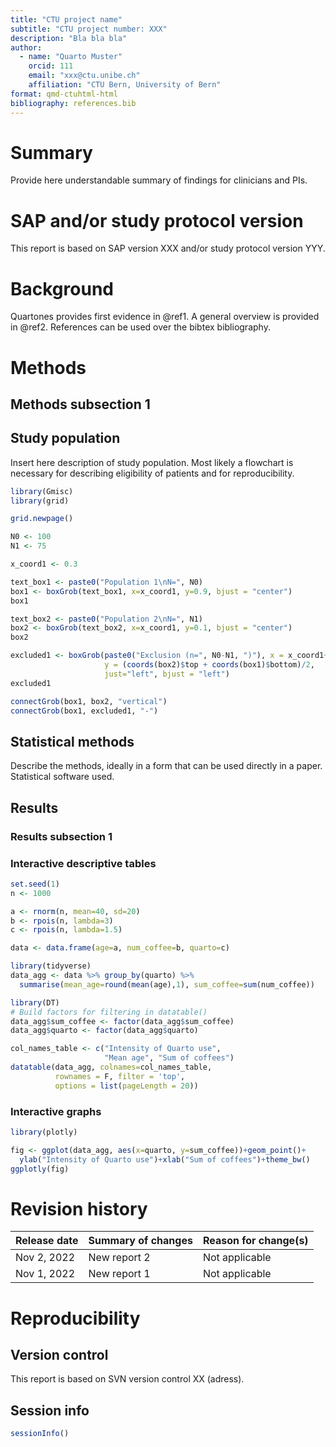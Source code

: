 ```yaml
---
title: "CTU project name"
subtitle: "CTU project number: XXX"
description: "Bla bla bla"
author:
  - name: "Quarto Muster"
    orcid: 111
    email: "xxx@ctu.unibe.ch"
    affiliation: "CTU Bern, University of Bern"
format: qmd-ctuhtml-html
bibliography: references.bib
---
```


# Summary

Provide here understandable summary of findings for clinicians and PIs.

# SAP and/or study protocol version

This report is based on SAP version XXX and/or study protocol version YYY.

# Background

Quartones provides first evidence in @ref1. A general overview is provided in @ref2. References can be used over the bibtex bibliography.

# Methods

## Methods subsection 1

## Study population

Insert here description of study population. Most likely a flowchart is necessary for describing eligibility of patients and for reproducibility.

```r
library(Gmisc)
library(grid)

grid.newpage()

N0 <- 100
N1 <- 75

x_coord1 <- 0.3

text_box1 <- paste0("Population 1\nN=", N0)
box1 <- boxGrob(text_box1, x=x_coord1, y=0.9, bjust = "center")
box1

text_box2 <- paste0("Population 2\nN=", N1)
box2 <- boxGrob(text_box2, x=x_coord1, y=0.1, bjust = "center")
box2

excluded1 <- boxGrob(paste0("Exclusion (n=", N0-N1, ")"), x = x_coord1+0.27, 
                     y = (coords(box2)$top + coords(box1)$bottom)/2, 
                     just="left", bjust = "left")
excluded1

connectGrob(box1, box2, "vertical")
connectGrob(box1, excluded1, "-")
```

## Statistical methods

Describe the methods, ideally in a form that can be used directly in a paper. Statistical software used.

## Results

### Results subsection 1

### Interactive descriptive tables

```r
set.seed(1)
n <- 1000

a <- rnorm(n, mean=40, sd=20)
b <- rpois(n, lambda=3)
c <- rpois(n, lambda=1.5)

data <- data.frame(age=a, num_coffee=b, quarto=c)

library(tidyverse)
data_agg <- data %>% group_by(quarto) %>% 
  summarise(mean_age=round(mean(age),1), sum_coffee=sum(num_coffee))

library(DT)
# Build factors for filtering in datatable()
data_agg$sum_coffee <- factor(data_agg$sum_coffee)
data_agg$quarto <- factor(data_agg$quarto)

col_names_table <- c("Intensity of Quarto use", 
                     "Mean age", "Sum of coffees")
datatable(data_agg, colnames=col_names_table, 
          rownames = F, filter = 'top', 
          options = list(pageLength = 20))
```

### Interactive graphs

```r
library(plotly)

fig <- ggplot(data_agg, aes(x=quarto, y=sum_coffee))+geom_point()+
  ylab("Intensity of Quarto use")+xlab("Sum of coffees")+theme_bw()
ggplotly(fig)
```

# Revision history

| Release date| Summary of changes | Reason for change(s) |
| --- | --- | --- |
| Nov 2, 2022 | New report 2 | Not applicable |
| Nov 1, 2022 | New report 1 | Not applicable |

# Reproducibility

## Version control

This report is based on SVN version control XX (adress).

## Session info

```r
sessionInfo()
```